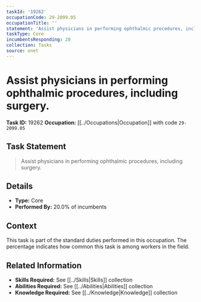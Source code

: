 ```yaml
---
taskId: '19262'
occupationCode: 29-2099.05
occupationTitle: ''
statement: 'Assist physicians in performing ophthalmic procedures, including surgery.'
taskType: Core
incumbentsResponding: 20
collection: Tasks
source: onet
---
```

# Assist physicians in performing ophthalmic procedures, including surgery.

**Task ID:** 19262
**Occupation:** [[../Occupations|Occupation]] with code `29-2099.05`

## Task Statement

> Assist physicians in performing ophthalmic procedures, including surgery.

## Details

- **Type:** Core
- **Performed By:** 20.0% of incumbents

## Context

This task is part of the standard duties performed in this occupation. The percentage indicates how common this task is among workers in the field.

## Related Information

- **Skills Required:** See [[../Skills|Skills]] collection
- **Abilities Required:** See [[../Abilities|Abilities]] collection
- **Knowledge Required:** See [[../Knowledge|Knowledge]] collection
